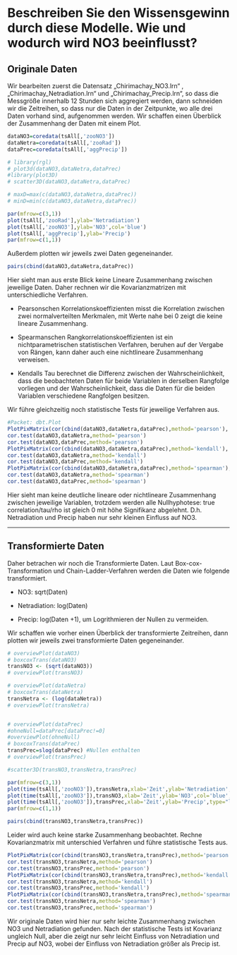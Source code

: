 
<!-- Aufgabe 3, Korvarianzanalysis -->

# Beschreiben Sie den Wissensgewinn durch diese Modelle. Wie und wodurch wird NO3 beeinflusst?
## Originale Daten
Wir bearbeiten zuerst die Datensatz „Chirimachay_NO3.lrn“ , „Chirimachay_Netradiation.lrn“ und „Chirimachay_Precip.lrn“, so dass die Messgröße innerhalb 12 Stunden sich aggregiert werden, dann schneiden wir die Zeitreihen, so dass nur die Daten in der Zeitpunkte, wo alle drei Daten vorhand sind, aufgenommen werden. Wir schaffen einen Überblick der Zusammenhang der Daten mit einem Plot.

```r
dataNO3=coredata(tsAll[,'zooNO3'])
dataNetra=coredata(tsAll[,'zooRad'])
dataPrec=coredata(tsAll[,'aggPrecip'])

# library(rgl)
# plot3d(dataNO3,dataNetra,dataPrec)
#library(plot3D)
# scatter3D(dataNO3,dataNetra,dataPrec)

# maxD=max(c(dataNO3,dataNetra,dataPrec))
# minD=min(c(dataNO3,dataNetra,dataPrec))

par(mfrow=c(3,1))
plot(tsAll[,'zooRad'],ylab='Netradiation')
plot(tsAll[,'zooNO3'],ylab='NO3',col='blue')
plot(tsAll[,'aggPrecip'],ylab='Precip')
par(mfrow=c(1,1))

```

Außerdem plotten wir jeweils zwei Daten gegeneinander.

```r
pairs(cbind(dataNO3,dataNetra,dataPrec))

```

Hier sieht man aus erste Blick keine Lineare Zusammenhang zwischen jeweilige Daten. Daher rechnen wir die Kovarianzmatrizen mit unterschiedliche Verfahren.

  - Pearsonschen Korrelationskoeffizienten misst die Korrelation zwischen zwei normalverteilten Merkmalen, mit Werte nahe bei 0 zeigt die keine lineare Zusammenhang.
  
  - Spearmanschen Rangkorrelationskoeffizienten ist ein nichtparametrischen statistischen Verfahren, beruhen auf der Vergabe von Rängen, kann daher auch eine nichtlineare Zusammenhang verweisen.
  
  - Kendalls Tau berechnet die Differenz zwischen der Wahrscheinlichkeit, dass die beobachteten Daten für beide Variablen in derselben Rangfolge vorliegen und der Wahrscheinlichkeit, dass die Daten für die beiden Variablen verschiedene Rangfolgen besitzen.

Wir führe gleichzeitig noch statistische Tests für jeweilige Verfahren aus.
```r
#Packet: dbt.Plot
PlotPixMatrix(cor(cbind(dataNO3,dataNetra,dataPrec),method='pearson'), main = 'Korvarianzmatrix nach pearson')
cor.test(dataNO3,dataNetra,method='pearson')
cor.test(dataNO3,dataPrec,method='pearson')
PlotPixMatrix(cor(cbind(dataNO3,dataNetra,dataPrec),method='kendall'), main = 'Korvarianzmatrix nach kendall')
cor.test(dataNO3,dataNetra,method='kendall')
cor.test(dataNO3,dataPrec,method='kendall')
PlotPixMatrix(cor(cbind(dataNO3,dataNetra,dataPrec),method='spearman'), main = 'Korvarianzmatrix nach spearman')
cor.test(dataNO3,dataNetra,method='spearman')
cor.test(dataNO3,dataPrec,method='spearman')
```

Hier sieht man keine deutliche lineare oder nichtlineare Zusammenhang zwischen jeweilige Variablen, trotzdem werden alle Nullhyphotese: true correlation/tau/rho ist gleich 0 mit höhe Signifikanz abgelehnt. D.h. Netradiation und Precip haben nur sehr kleinen Einfluss auf NO3. 

***

## Transformierte Daten
Daher betrachen wir noch die Transformierte Daten. Laut Box-cox-Transformation und Chain-Ladder-Verfahren werden die Daten wie folgende transformiert.

  - NO3: sqrt(Daten)
  
  - Netradiation: log(Daten)
  
  - Precip: log(Daten +1), um Logrithmieren der Nullen zu vermeiden.

Wir schaffen wie vorher einen Überblick der transformierte Zeitreihen, dann plotten wir jeweils zwei transformierte Daten gegeneinander.
```r
# overviewPlot(dataNO3)
# boxcoxTrans(dataNO3)
transNO3 <- (sqrt(dataNO3))
# overviewPlot(transNO3)

# overviewPlot(dataNetra)
# boxcoxTrans(dataNetra)
transNetra <- (log(dataNetra))
# overviewPlot(transNetra)


# overviewPlot(dataPrec)
#ohneNull=dataPrec[dataPrec!=0]
#overviewPlot(ohneNull)
# boxcoxTrans(dataPrec)
transPrec=slog(dataPrec) #Nullen enthalten
# overviewPlot(transPrec)

#scatter3D(transNO3,transNetra,transPrec)

par(mfrow=c(3,1))
plot(time(tsAll[,'zooNO3']),transNetra,xlab='Zeit',ylab='Netradiation',type="l")
plot(time(tsAll[,'zooNO3']),transNO3,xlab='Zeit',ylab='NO3',col='blue',type="l")
plot(time(tsAll[,'zooNO3']),transPrec,xlab='Zeit',ylab='Precip',type="l")
par(mfrow=c(1,1))

```

  

```r
pairs(cbind(transNO3,transNetra,transPrec))

```

Leider wird auch keine starke Zusammenhang beobachtet. Rechne Kovarianzmatrix mit unterschied Verfahren und führe statistische Tests aus.

```r
PlotPixMatrix(cor(cbind(transNO3,transNetra,transPrec),method='pearson'), main = 'Korvarianzmatrix nach pearson')
cor.test(transNO3,transNetra,method='pearson')
cor.test(transNO3,transPrec,method='pearson')
PlotPixMatrix(cor(cbind(transNO3,transNetra,transPrec),method='kendall'), main = 'Korvarianzmatrix nach kendall')
cor.test(transNO3,transNetra,method='kendall')
cor.test(transNO3,transPrec,method='kendall')
PlotPixMatrix(cor(cbind(transNO3,transNetra,transPrec),method='spearman'), main = 'Korvarianzmatrix nach spearman')
cor.test(transNO3,transNetra,method='spearman')
cor.test(transNO3,transPrec,method='spearman')
```

Wir originale Daten wird hier nur sehr leichte Zusammenhang zwischen NO3 und Netradiation gefunden. Nach der statistische Tests ist Kovarianz ungleich Null, aber die zeigt nur sehr leicht Einfluss von Netradiation und Precip auf NO3, wobei der Einfluss von Netradiation größer als Precip ist.












